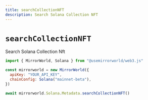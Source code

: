 ```yaml
---
title: searchCollectionNFT
description: Search Solana Collection NFT
---
```


# `searchCollectionNFT`

Search Solana Collection Nft

```js
import { MirrorWorld, Solana } from "@usemirrorworld/web3.js"

const mirrorworld = new MirrorWorld({
  apiKey: "YOUR_API_KEY",
  chainConfig: Solana("mainnet-beta"),
})

await mirrorworld.Solana.Metadata.searchCollectionNFT()
```
